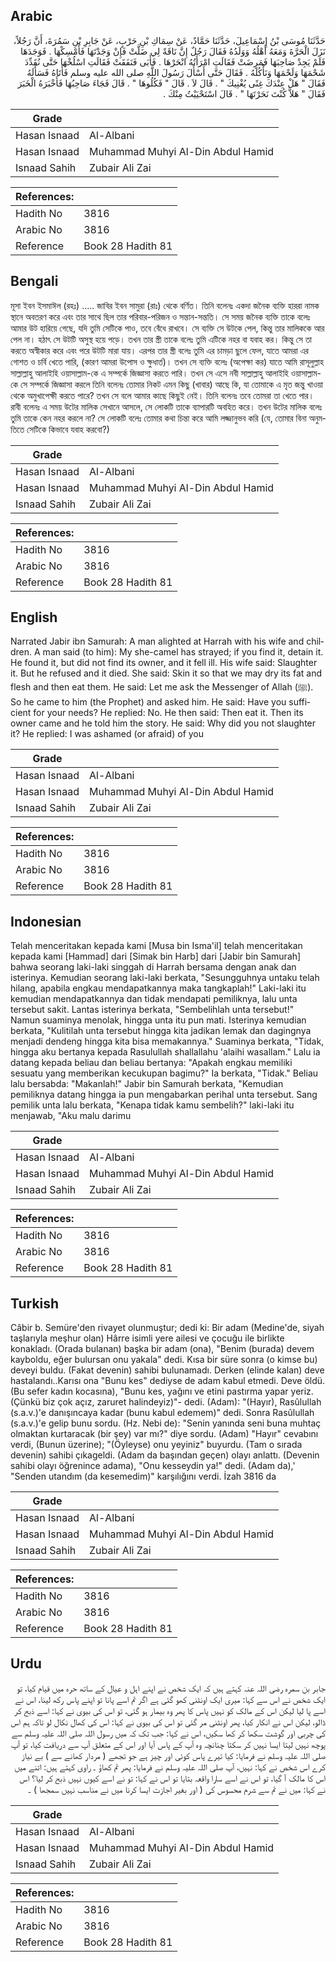 ## Arabic


<div dir="rtl" lang="ar" style={{fontSize:'larger',backgroundColor:'#f8f9fa',padding:20}}>
حَدَّثَنَا مُوسَى بْنُ إِسْمَاعِيلَ، حَدَّثَنَا حَمَّادٌ، عَنْ سِمَاكِ بْنِ حَرْبٍ، عَنْ جَابِرِ بْنِ سَمُرَةَ، أَنَّ رَجُلاً، نَزَلَ الْحَرَّةَ وَمَعَهُ أَهْلُهُ وَوَلَدُهُ فَقَالَ رَجُلٌ إِنَّ نَاقَةً لِي ضَلَّتْ فَإِنْ وَجَدْتَهَا فَأَمْسِكْهَا ‏.‏ فَوَجَدَهَا فَلَمْ يَجِدْ صَاحِبَهَا فَمَرِضَتْ فَقَالَتِ امْرَأَتُهُ انْحَرْهَا ‏.‏ فَأَبَى فَنَفَقَتْ فَقَالَتِ اسْلُخْهَا حَتَّى نُقَدِّدَ شَحْمَهَا وَلَحْمَهَا وَنَأْكُلَهُ ‏.‏ فَقَالَ حَتَّى أَسْأَلَ رَسُولَ اللَّهِ صلى الله عليه وسلم فَأَتَاهُ فَسَأَلَهُ فَقَالَ ‏"‏ هَلْ عِنْدَكَ غِنًى يُغْنِيكَ ‏"‏ ‏.‏ قَالَ لاَ ‏.‏ قَالَ ‏"‏ فَكُلُوهَا ‏"‏ ‏.‏ قَالَ فَجَاءَ صَاحِبُهَا فَأَخْبَرَهُ الْخَبَرَ فَقَالَ ‏"‏ هَلاَّ كُنْتَ نَحَرْتَهَا ‏"‏ ‏.‏ قَالَ اسْتَحْيَيْتُ مِنْكَ ‏.‏
</div>
<div style={{backgroundColor:'#f8f9fa',padding:20, marginBottom: 10}}><table> <thead> <tr> <th>Grade</th> <th></th> </tr> </thead> <tbody> <tr><td>Hasan Isnaad</td><td>Al-Albani</td></tr><tr><td>Hasan Isnaad</td><td>Muhammad Muhyi Al-Din Abdul Hamid</td></tr><tr><td>Isnaad Sahih</td><td>Zubair Ali Zai</td></tr></tbody></table><table> <thead> <tr> <th>References:</th> <th></th> </tr> </thead> <tbody><tr><td>Hadith No</td><td>3816</td></tr><tr><td>Arabic No</td><td>3816</td></tr><tr><td>Reference</td><td>Book 28 Hadith 81</td></tr></tbody></table></div>

## Bengali


<div dir="ltr" lang="bn" style={{fontSize:'larger',backgroundColor:'#f8f9fa',padding:20}}>
মূসা ইবন ইসমাঈল (রহঃ) ..... জাবির ইবন সামুরা (রাঃ) থেকে বর্ণিত। তিনি বলেনঃ একদা জনৈক ব্যক্তি হাররা নামক স্থানে অবতরণ করে এবং তার সাথে ছিল তার পরিবার-পরিজন ও সন্তান-সন্ততি। সে সময় জনৈক ব্যক্তি তাকে বলেঃ আমার উট হারিয়ে গেছে, যদি তুমি সেটিকে পাও, তবে বেঁধে রাখবে। সে ব্যক্তি সে উটকে পেল, কিন্তু তার মালিককে আর পেল না। হঠাৎ সে উটটি অসুস্থ হয়ে পড়ে। তখন তার স্ত্রী তাকে বলেঃ তুমি এটিকে নহর বা যবাহ কর। কিন্তু সে তা করতে অস্বীকার করে এবং পরে উটটি মারা যায়। এরপর তার স্ত্রী বলেঃ তুমি এর চামড়া ছুলে ফেল, যাতে আমরা এর গোশত ও চর্বি খেতে পারি, (কারণ আমরা উপোস ও ক্ষুধার্ত)। তখন সে ব্যক্তি বলেঃ (অপেক্ষা কর) যাতে আমি রাসূলুল্লাহ সাল্লাল্লাহু আলাইহি ওয়াসাল্লাম-কে এ সম্পর্কে জিজ্ঞাসা করতে পারি। তখন সে এসে নবী সাল্লাল্লাহু আলাইহি ওয়াসাল্লাম-কে সে সম্পর্কে জিজ্ঞাসা করলে তিনি বলেনঃ তোমার নিকট এমন কিছু (খাবার) আছে কি, যা তোমাকে এ মৃত জন্তু খাওয়া থেকে অমুখাপেক্ষী করতে পারে? তখন সে বলে আমার কাছে কিছুই নেই। তিনি বলেনঃ তবে তোমরা তা খেতে পার। রাবী বলেনঃ এ সময় উটের মালিক সেখানে আসলে, সে লোকটি তাকে ব্যাপারটি অবহিত করে। তখন উটের মালিক বলেঃ তুমি তাকে কেন নহর করলে না? সে লোকটি বলেঃ তোমার কথা চিন্তা করে আমি লজ্জানুভব করি (যে, তোমার বিনা অনুমতিতে সেটিকে কিভাবে যবাহ করবো?)
</div>
<div style={{backgroundColor:'#f8f9fa',padding:20, marginBottom: 10}}><table> <thead> <tr> <th>Grade</th> <th></th> </tr> </thead> <tbody> <tr><td>Hasan Isnaad</td><td>Al-Albani</td></tr><tr><td>Hasan Isnaad</td><td>Muhammad Muhyi Al-Din Abdul Hamid</td></tr><tr><td>Isnaad Sahih</td><td>Zubair Ali Zai</td></tr></tbody></table><table> <thead> <tr> <th>References:</th> <th></th> </tr> </thead> <tbody><tr><td>Hadith No</td><td>3816</td></tr><tr><td>Arabic No</td><td>3816</td></tr><tr><td>Reference</td><td>Book 28 Hadith 81</td></tr></tbody></table></div>

## English


<div dir="ltr" lang="en" style={{fontSize:'larger',backgroundColor:'#f8f9fa',padding:20}}>
Narrated Jabir ibn Samurah: A man alighted at Harrah with his wife and children. A man said (to him): My she-camel has strayed; if you find it, detain it. He found it, but did not find its owner, and it fell ill. His wife said: Slaughter it. But he refused and it died. She said: Skin it so that we may dry its fat and flesh and then eat them. He said: Let me ask the Messenger of Allah (ﷺ). So he came to him (the Prophet) and asked him. He said: Have you sufficient for your needs? He replied: No. He then said: Then eat it. Then its owner came and he told him the story. He said: Why did you not slaughter it? He replied: I was ashamed (or afraid) of you
</div>
<div style={{backgroundColor:'#f8f9fa',padding:20, marginBottom: 10}}><table> <thead> <tr> <th>Grade</th> <th></th> </tr> </thead> <tbody> <tr><td>Hasan Isnaad</td><td>Al-Albani</td></tr><tr><td>Hasan Isnaad</td><td>Muhammad Muhyi Al-Din Abdul Hamid</td></tr><tr><td>Isnaad Sahih</td><td>Zubair Ali Zai</td></tr></tbody></table><table> <thead> <tr> <th>References:</th> <th></th> </tr> </thead> <tbody><tr><td>Hadith No</td><td>3816</td></tr><tr><td>Arabic No</td><td>3816</td></tr><tr><td>Reference</td><td>Book 28 Hadith 81</td></tr></tbody></table></div>

## Indonesian


<div dir="ltr" lang="id" style={{fontSize:'larger',backgroundColor:'#f8f9fa',padding:20}}>
Telah menceritakan kepada kami [Musa bin Isma'il] telah menceritakan kepada kami [Hammad] dari [Simak bin Harb] dari [Jabir bin Samurah] bahwa seorang laki-laki singgah di Harrah bersama dengan anak dan isterinya. Kemudian seorang laki-laki berkata, "Sesungguhnya untaku telah hilang, apabila engkau mendapatkannya maka tangkaplah!" Laki-laki itu kemudian mendapatkannya dan tidak mendapati pemiliknya, lalu unta tersebut sakit. Lantas isterinya berkata, "Sembelihlah unta tersebut!" Namun suaminya menolak, hingga unta itu pun mati. Isterinya kemudian berkata, "Kulitilah unta tersebut hingga kita jadikan lemak dan dagingnya menjadi dendeng hingga kita bisa memakannya." Suaminya berkata, "Tidak, hingga aku bertanya kepada Rasulullah shallallahu 'alaihi wasallam." Lalu ia datang kepada beliau dan beliau bertanya: "Apakah engkau memiliki sesuatu yang memberikan kecukupan bagimu?" Ia berkata, "Tidak." Beliau lalu bersabda: "Makanlah!" Jabir bin Samurah berkata, "Kemudian pemiliknya datang hingga ia pun mengabarkan perihal unta tersebut. Sang pemilik unta lalu berkata, "Kenapa tidak kamu sembelih?" laki-laki itu menjawab, "Aku malu darimu
</div>
<div style={{backgroundColor:'#f8f9fa',padding:20, marginBottom: 10}}><table> <thead> <tr> <th>Grade</th> <th></th> </tr> </thead> <tbody> <tr><td>Hasan Isnaad</td><td>Al-Albani</td></tr><tr><td>Hasan Isnaad</td><td>Muhammad Muhyi Al-Din Abdul Hamid</td></tr><tr><td>Isnaad Sahih</td><td>Zubair Ali Zai</td></tr></tbody></table><table> <thead> <tr> <th>References:</th> <th></th> </tr> </thead> <tbody><tr><td>Hadith No</td><td>3816</td></tr><tr><td>Arabic No</td><td>3816</td></tr><tr><td>Reference</td><td>Book 28 Hadith 81</td></tr></tbody></table></div>

## Turkish


<div dir="ltr" lang="tr" style={{fontSize:'larger',backgroundColor:'#f8f9fa',padding:20}}>
Câbir b. Semüre'den rivayet olunmuştur; dedi ki: Bir adam (Medine'de, siyah taşlarıyla meşhur olan) Hârre isimli yere ailesi ve çocuğu ile birlikte konakladı. (Orada bulanan) başka bir adam (ona), "Benim (burada) devem kayboldu, eğer bulursan onu yakala" dedi. Kısa bir süre sonra (o kimse bu) deveyi buldu. (Fakat devenin) sahibi bulunamadı. Derken (elinde kalan) deve hastalandı..Karısı ona "Bunu kes" dediyse de adam kabul etmedi. Deve öldü. (Bu sefer kadın kocasına), "Bunu kes, yağını ve etini pastırma yapar yeriz. (Çünkü biz çok açız, zaruret halindeyiz)"- dedi. (Adam): "(Hayır), Rasûlullah (s.a.v.)'e danışıncaya kadar (bunu kabul edemem)" dedi. Sonra Rasûlullah (s.a.v.)'e gelip bunu sordu. (Hz. Nebi de): "Senin yanında seni buna muhtaç olmaktan kurtaracak (bir şey) var mı?" diye sordu. (Adam) "Hayır" cevabını verdi, (Bunun üzerine); "(Öyleyse) onu yeyiniz" buyurdu. (Tam o sırada devenin) sahibi çıkageldi. (Adam da başından geçen) olayı anlattı. (Devenin sahibi olayı öğrenince adama), "Onu kesseydin ya!" dedi. (Adam da),' "Senden utandım (da kesemedim)" karşılığını verdi. İzah 3816 da
</div>
<div style={{backgroundColor:'#f8f9fa',padding:20, marginBottom: 10}}><table> <thead> <tr> <th>Grade</th> <th></th> </tr> </thead> <tbody> <tr><td>Hasan Isnaad</td><td>Al-Albani</td></tr><tr><td>Hasan Isnaad</td><td>Muhammad Muhyi Al-Din Abdul Hamid</td></tr><tr><td>Isnaad Sahih</td><td>Zubair Ali Zai</td></tr></tbody></table><table> <thead> <tr> <th>References:</th> <th></th> </tr> </thead> <tbody><tr><td>Hadith No</td><td>3816</td></tr><tr><td>Arabic No</td><td>3816</td></tr><tr><td>Reference</td><td>Book 28 Hadith 81</td></tr></tbody></table></div>

## Urdu


<div dir="rtl" lang="ur" style={{fontSize:'larger',backgroundColor:'#f8f9fa',padding:20}}>
جابر بن سمرہ رضی اللہ عنہ کہتے ہیں کہ ایک شخص نے اپنے اہل و عیال کے ساتھ حرہ میں قیام کیا، تو ایک شخص نے اس سے کہا: میری ایک اونٹنی کھو گئی ہے اگر تم اسے پانا تو اپنے پاس رکھ لینا، اس نے اسے پا لیا لیکن اس کے مالک کو نہیں پاس کا پھر وہ بیمار ہو گئی، تو اس کی بیوی نے کہا: اسے ذبح کر ڈالو، لیکن اس نے انکار کیا، پھر اونٹنی مر گئی تو اس کی بیوی نے کہا: اس کی کھال نکال لو تاکہ ہم اس کی چربی اور گوشت سکھا کر کھا سکیں، اس نے کہا: جب تک کہ میں رسول اللہ صلی اللہ علیہ وسلم سے پوچھ نہیں لیتا ایسا نہیں کر سکتا چنانچہ وہ آپ کے پاس آیا اور اس کے متعلق آپ سے دریافت کیا، تو آپ صلی اللہ علیہ وسلم نے فرمایا: کیا تیرے پاس کوئی اور چیز ہے جو تجھے ( مردار کھانے سے ) بے نیاز کرے اس شخص نے کہا: نہیں، آپ صلی اللہ علیہ وسلم نے فرمایا: پھر تم کھاؤ ۔ راوی کہتے ہیں: اتنے میں اس کا مالک آ گیا، تو اس نے اسے سارا واقعہ بتایا تو اس نے کہا: تو نے اسے کیوں نہیں ذبح کر لیا؟ اس نے کہا: میں نے تم سے شرم محسوس کی ( اور بغیر اجازت ایسا کرنا میں نے مناسب نہیں سمجھا ) ۔
</div>
<div style={{backgroundColor:'#f8f9fa',padding:20, marginBottom: 10}}><table> <thead> <tr> <th>Grade</th> <th></th> </tr> </thead> <tbody> <tr><td>Hasan Isnaad</td><td>Al-Albani</td></tr><tr><td>Hasan Isnaad</td><td>Muhammad Muhyi Al-Din Abdul Hamid</td></tr><tr><td>Isnaad Sahih</td><td>Zubair Ali Zai</td></tr></tbody></table><table> <thead> <tr> <th>References:</th> <th></th> </tr> </thead> <tbody><tr><td>Hadith No</td><td>3816</td></tr><tr><td>Arabic No</td><td>3816</td></tr><tr><td>Reference</td><td>Book 28 Hadith 81</td></tr></tbody></table></div>